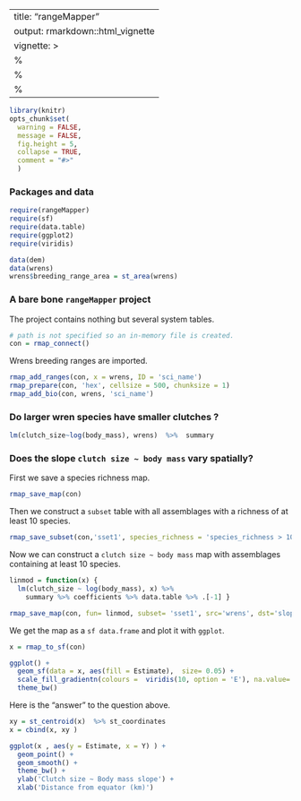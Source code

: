 

---
title: "rangeMapper"
output: rmarkdown::html_vignette
vignette: >
  %\VignetteIndexEntry{rangeMapper}
  %\VignetteEngine{knitr::rmarkdown}
  %\VignetteEncoding{UTF-8}
---

```r
library(knitr)
opts_chunk$set(
  warning = FALSE, 
  message = FALSE, 
  fig.height = 5,   
  collapse = TRUE,
  comment = "#>"
  )
```

### Packages and data
```r
require(rangeMapper)
require(sf)
require(data.table)
require(ggplot2)
require(viridis)

data(dem)
data(wrens)
wrens$breeding_range_area = st_area(wrens)

```

### A bare bone  `rangeMapper` project

The project contains nothing but several system tables.

```r
# path is not specified so an in-memory file is created.
con = rmap_connect()

```

Wrens breeding ranges are imported. 

```r
rmap_add_ranges(con, x = wrens, ID = 'sci_name')
rmap_prepare(con, 'hex', cellsize = 500, chunksize = 1)
rmap_add_bio(con, wrens, 'sci_name')
```

### Do larger wren species have smaller clutches ?

```r
lm(clutch_size~log(body_mass), wrens)  %>%  summary
```

### Does the slope `clutch size ~ body mass` vary spatially? 

First we save a species richness map.

```r
rmap_save_map(con)
```

Then we construct a `subset` table with all assemblages with a richness of at least 10 species.

```r
rmap_save_subset(con,'sset1', species_richness = 'species_richness > 10')
```

Now we can construct a `clutch size ~ body mass` map with assemblages containing at least 10 species.

```r
linmod = function(x) {
  lm(clutch_size ~ log(body_mass), x) %>% 
    summary %>% coefficients %>% data.table %>% .[-1] }

rmap_save_map(con, fun= linmod, subset= 'sset1', src='wrens', dst='slope_clutch_size')
```

We get the map as a `sf data.frame`  and plot it with `ggplot`.

```r
x = rmap_to_sf(con)

ggplot() + 
  geom_sf(data = x, aes(fill = Estimate),  size= 0.05) + 
  scale_fill_gradientn(colours =  viridis(10, option = 'E'), na.value= 'grey80') + 
  theme_bw()
```

Here is the "answer" to the question above. 

```r
xy = st_centroid(x)  %>% st_coordinates
x = cbind(x, xy )

ggplot(x , aes(y = Estimate, x = Y) ) + 
  geom_point() + 
  geom_smooth() +
  theme_bw() + 
  ylab('Clutch size ~ Body mass slope') + 
  xlab('Distance from equator (km)')

```


